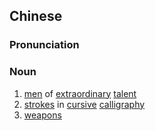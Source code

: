 {{also|龙蛇}}
==Chinese==
{{zh-forms|s=龙蛇}}

===Pronunciation===
{{zh-pron
|m=lóngshé
|c=lung4 se4
|cat=n
}}

===Noun===
{{zh-noun}}

# [[men]] of [[extraordinary]] [[talent]]
# [[stroke]]s in [[cursive]] [[calligraphy]]
# [[weapon]]s